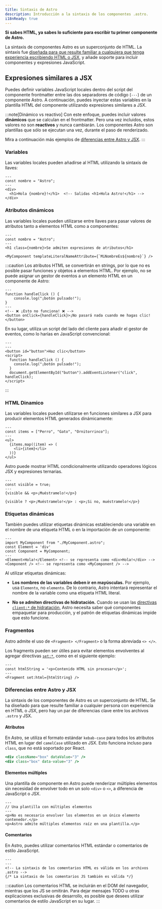```yaml
---
title: Sintaxis de Astro
description: Introducción a la sintaxis de los componentes .astro.
i18nReady: true
---
```


**Si sabes HTML, ya sabes lo suficiente para escribir tu primer componente de Astro.**

La sintaxis de componentes Astro es un superconjunto de HTML. La sintaxis fue [diseñada para que resulte familiar a cualquiera que tenga experiencia escribiendo HTML o JSX](#diferencias-entre-astro-y-jsx), y añade soporte para incluir componentes y expresiones JavaScript.


## Expresiones similares a JSX

Puedes definir variables JavaScript locales dentro del script del componente frontmatter entre las dos separadores de código (`---`) de un componente Astro. A continuación, puedes inyectar estas variables en la plantilla HTML del componente utilizando expresiones similares a JSX.

:::note[Dinámico vs reactivo]
Con este enfoque, puedes incluir valores **dinámicos** que se calculan en el frontmatter. Pero una vez incluidos, estos valores no son **reactivos** y nunca cambiarán. Los componentes Astro son plantillas que sólo se ejecutan una vez, durante el paso de renderizado.

Mira a continuación más ejemplos de [diferencias entre Astro y JSX](#diferencias-entre-astro-y-jsx).
:::

### Variables

Las variables locales pueden añadirse al HTML utilizando la sintaxis de llaves:

```astro title="src/components/Variables.astro" "{nombre}"
---
const nombre = "Astro";
---
<div>
  <h1>Hola {nombre}!</h1>  <!-- Salidas <h1>Hola Astro!</h1> -->
</div>
```

### Atributos dinámicos

Las variables locales pueden utilizarse entre llaves para pasar valores de atributos tanto a elementos HTML como a componentes:

```astro title="src/components/DynamicAttributes.astro" "{nombre}" "${nombre}"
---
const nombre = "Astro";
---
<h1 class={nombre}>Se admiten expresiones de atributos</h1>

<MyComponent templateLiteralNameAttribute={`MiNombreEs${nombre}`} />
```

:::caution
Los atributos HTML se convertirán en strings, por lo que no es posible pasar funciones y objetos a elementos HTML.
Por ejemplo, no se puede asignar un gestor de eventos a un elemento HTML en un componente de Astro:

```astro title="dont-do-this.astro"
---
function handleClick () {
    console.log("¡botón pulsado!");
}
---
<!-- ❌ ¡Esto no funciona! ❌ -->
<button onClick={handleClick}>¡No pasará nada cuando me hagas clic!</button>
```

En su lugar, utiliza un script del lado del cliente para añadir el gestor de eventos, como lo harías en JavaScript convencional:

```astro  title="do-this-instead.astro"
---
---
<button id="button">Haz clic</button>
<script>
  function handleClick () {
    console.log("¡botón pulsado!");
  }
  document.getElementById("button").addEventListener("click", handleClick);
</script>
```
:::

### HTML Dinamico

Las variables locales pueden utilizarse en funciones similares a JSX para producir elementos HTML generados dinámicamente:

```astro title="src/components/DynamicHtml.astro" "{item}"
---
const items = ["Perro", "Gato", "Ornitorrinco"];
---
<ul>
  {items.map((item) => (
    <li>{item}</li>
  ))}
</ul>
```

Astro puede mostrar HTML condicionalmente utilizando operadores lógicos JSX y expresiones ternarias.

```astro title="src/components/ConditionalHtml.astro" "visible"
---
const visible = true;
---
{visible && <p>¡Muéstramelo!</p>}

{visible ? <p>¡Muéstramelo!</p> : <p>¡Si no, muéstramelo!</p>}
```

### Etiquetas dinámicas

También puedes utilizar etiquetas dinámicas estableciendo una variable en el nombre de una etiqueta HTML o en la importación de un componente:

```astro title="src/components/DynamicTags.astro" /Element|(?<!My)Component/
---
import MyComponent from "./MyComponent.astro";
const Element = 'div'
const Component = MyComponent;
---
<Element>Hola!</Element> <!-- se representa como <div>Hola!</div> -->
<Component /> <!-- se representa como <MyComponent /> -->
```

Al utilizar etiquetas dinámicas:

- **Los nombres de las variables deben ir en mayúsculas.** Por ejemplo, usa `Elemento`, no `elemento`. De lo contrario, Astro intentará representar el nombre de la variable como una etiqueta HTML literal.

- **No se admiten directivas de hidratación.** Cuando se usan las [directivas `client:*` de hidratación](/es/guides/framework-components/#hidratando-componentes-interactivos), Astro necesita saber qué componentes empaquetar para producción, y el patrón de etiquetas dinámicas impide que esto funcione.

### Fragmentos

Astro admite el uso de `<Fragment> </Fragment>` o la forma abreviada `<> </>`. 

Los fragments pueden ser útiles para evitar elementos envolventes al agregar directivas [`set:*`](/es/reference/directives-reference/#sethtml), como en el siguiente ejemplo:

```astro title="src/components/SetHtml.astro" "Fragment"
---
const htmlString = '<p>Contenido HTML sin procesar</p>';
---
<Fragment set:html={htmlString} />
```

### Diferencias entre Astro y JSX

La sintaxis de los componentes de Astro es un superconjunto de HTML. Se ha diseñado para que resulte familiar a cualquier persona con experiencia en HTML o JSX, pero hay un par de diferencias clave entre los archivos `.astro` y JSX.

#### Atributos

En Astro, se utiliza el formato estándar `kebab-case` para todos los atributos HTML en lugar del `camelCase` utilizado en JSX. Esto funciona incluso para `class`, que no está soportado por React.

```jsx del={1} ins={2} title="ejemplo.astro"
<div className="box" dataValue="3" />
<div class="box" data-value="3" />
```

#### Elementos múltiples

Una plantilla de componente en Astro puede renderizar múltiples elementos sin necesidad de envolver todo en un solo `<div>` o `<>`, a diferencia de JavaScript o JSX.

```astro title="src/components/RootElements.astro"
---
// Una plantilla con múltiples elementos
---
<p>No es necesario envolver los elementos en un único elemento contenedor.</p>
<p>Astro admite múltiples elementos raíz en una plantilla.</p>
```

#### Comentarios

En Astro, puedes utilizar comentarios HTML estándar o comentarios de estilo JavaScript.

```astro title="ejemplo.astro"
---
---
<!-- La sintaxis de los comentarios HTML es válida en los archivos .astro -->
{/* La sintaxis de los comentarios JS también es válida */}
```

:::caution
Los comentarios HTML se incluirán en el DOM del navegador, mientras que los JS se omitirán. Para dejar mensajes TODO u otras explicaciones exclusivas de desarrollo, es posible que desees utilizar comentarios de estilo JavaScript en su lugar.
:::


